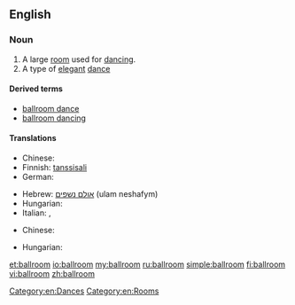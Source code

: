 ==English==
{{wikipedia}}

===Noun===
{{en-noun|pl=ballrooms}}

# A large [[room]] used for [[dance|dancing]].
# A type of [[elegant]] [[dance]]

====Derived terms====
* [[ballroom dance]]
* [[ballroom dancing]]

====Translations====
{{trans-top|large room used for dancing}}
* Chinese: {{zh-tsp|舞廳|舞厅|wǔtīng}}
* Finnish: [[tanssisali]]
* German: {{t+|de|Ballsaal}}
{{trans-mid}}
* Hebrew: [[אולם נשפים]] (ulam neshafym) {{m}}
* Hungarian: {{t-|hu|bálterem}}
* Italian: {{t|it|sala da ballo}}, {{t|it|balera|f}}
{{trans-bottom}}

{{trans-top|type of elegant dance}}
* Chinese: {{zh-tsp|交際舞|交际舞|jiāojìwǔ}}
{{trans-mid}}
* Hungarian: {{t|hu|társasági tánc}}
{{trans-bottom}}

[[Category:en:Dances]]
[[Category:en:Rooms]]

[[et:ballroom]]
[[io:ballroom]]
[[my:ballroom]]
[[ru:ballroom]]
[[simple:ballroom]]
[[fi:ballroom]]
[[vi:ballroom]]
[[zh:ballroom]]